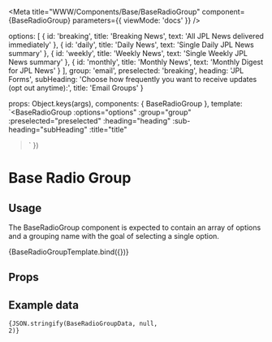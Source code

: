 
<Meta
  title="WWW/Components/Base/BaseRadioGroup"
  component={BaseRadioGroup}
  parameters={{ viewMode: 'docs' }}
/>

  options: [
    {
      id: 'breaking',
      title: 'Breaking News',
      text: 'All JPL News delivered immediately'
    },
    {
      id: 'daily',
      title: 'Daily News',
      text: 'Single Daily JPL News summary'
    },
    {
      id: 'weekly',
      title: 'Weekly News',
      text: 'Single Weekly JPL News summary'
    },
    {
      id: 'monthly',
      title: 'Monthly News',
      text: 'Monthly Digest for JPL News'
    }
  ],
  group: 'email',
  preselected: 'breaking',
  heading: 'JPL Forms',
  subHeading: 'Choose how frequently you want to receive updates (opt out anytime):',
  title: 'Email Groups'
}

  props: Object.keys(args),
  components: { BaseRadioGroup },
  template: `<BaseRadioGroup :options="options" :group="group" :preselected="preselected" :heading="heading" :sub-heading="subHeading" :title="title"
></BaseRadioGroup>`
})

# Base Radio Group

## Usage

The BaseRadioGroup component is expected to contain an array of options and a grouping name with the goal of selecting a single option.

<Canvas>
  <Story
    name="Default"
    args={BaseRadioGroupData}
  >
    {BaseRadioGroupTemplate.bind({})}
  </Story>
</Canvas>

## Props

<ArgsTable for={BaseRadioGroup} />

## Example data

<code language="json">{JSON.stringify(BaseRadioGroupData, null, 2)}</code>
